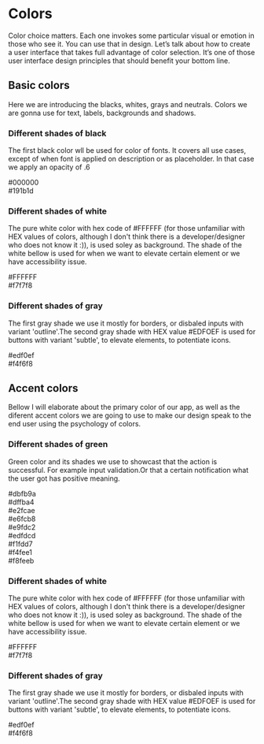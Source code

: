 <!-- Colors.stories.mdx -->


<Meta title="Documentation/Colors" />

# Colors

Color choice matters. Each one invokes some particular visual or emotion in those who see it. You can use that in design. Let’s talk about how to create a user interface that takes full advantage of color selection. It’s one of those user interface design principles that should benefit your bottom line.

## Basic colors

Here we are introducing the blacks, whites, grays and neutrals. Colors we are gonna use for text, labels, backgrounds and shadows.

<Canvas>
  <Story name="Basic colors">
    <h3>Different shades of black</h3>
    <p className='instruction-text'>The first black color wll be used for color of fonts. It covers all use cases, except of when font is applied on description or as placeholder. In that case we apply an opacity of .6</p>
    <div className='colors-wrapper'>
        <div className='black-pure'>#000000</div>
        <div className='black-shade'>#191b1d</div>
    </div>
    <h3>Different shades of white</h3>
    <p className='instruction-text'>The pure white color with hex code of #FFFFFF (for those unfamiliar with HEX values of colors, although I don't think there is a developer/designer who does not know it :)), is used soley as background. The shade of the white bellow is used for when we want to elevate certain element or we have accessibility issue.</p>
    <div className='colors-wrapper'>
           <div className='white-pure'>#FFFFFF</div>
           <div className='white-shade'>#f7f7f8</div>
    </div>
    <h3>Different shades of gray</h3>
    <p className='instruction-text'>The first gray shade we use it mostly for borders, or disbaled inputs with variant 'outline'.The second gray shade with HEX value #EDFOEF is used for buttons with variant 'subtle', to elevate elements, to potentiate icons. </p>
    <div className='colors-wrapper'>
           <div className='gray-pure'>#edf0ef</div>
           <div className='gray-shade'>#f4f6f8</div>
    </div>
  </Story>
</Canvas>

## Accent colors

Bellow I will elaborate about the primary color of our app, as well as the diferent accent colors we are going to use to make our design speak to the end user using the psychology of colors.

<Canvas>
  <Story name="Accent colors">
    <h3>Different shades of green</h3>
    <p className='instruction-text'>Green color and its shades we use to showcast that the action is successful. For example input validation.Or that a certain notification what the user got has positive meaning.</p>
    <div className='colors-wrapper'>
        <div className='green-900'>#dbfb9a</div>
        <div className='green-800'>#dffba4</div>
        <div className='green-700'>#e2fcae</div>
        <div className='green-600'>#e6fcb8</div>
        <div className='green-500'>#e9fdc2</div>
        <div className='green-400'>#edfdcd</div>
        <div className='green-300'>#f1fdd7</div>
        <div className='green-200'>#f4fee1</div>
        <div className='green-100'>#f8feeb</div>
    </div>
    <h3>Different shades of white</h3>
    <p className='instruction-text'>The pure white color with hex code of #FFFFFF (for those unfamiliar with HEX values of colors, although I don't think there is a developer/designer who does not know it :)), is used soley as background. The shade of the white bellow is used for when we want to elevate certain element or we have accessibility issue.</p>
    <div className='colors-wrapper'>
           <div className='white-pure'>#FFFFFF</div>
           <div className='white-shade'>#f7f7f8</div>
    </div>
    <h3>Different shades of gray</h3>
    <p className='instruction-text'>The first gray shade we use it mostly for borders, or disbaled inputs with variant 'outline'.The second gray shade with HEX value #EDFOEF is used for buttons with variant 'subtle', to elevate elements, to potentiate icons. </p>
    <div className='colors-wrapper'>
           <div className='gray-pure'>#edf0ef</div>
           <div className='gray-shade'>#f4f6f8</div>
    </div>
  </Story>
</Canvas>